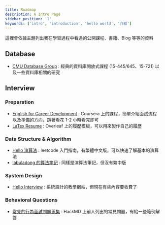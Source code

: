 ```yaml
---
title: Roadmap
description: A Intro Page
sidebar_position: '1'
keywords: ['intro', 'introduction', 'hello world', '介紹']
---
```


這裡會依據主題列出我在學習過程中看過的公開課程、書籍、Blog 等等的資料

## Database

- [CMU Database Group](https://db.cs.cmu.edu/) : 經典的資料庫開放式課程 (15-445/645、15-721) 以及一些資料庫相關的研究

## Interview

### Preparation

- [English for Career Development](https://www.coursera.org/learn/careerdevelopment) : Coursera 上的課程，簡單介紹面試流程以及準備的方向，跳著看花 1-2 小時看完即可
- [LaTex Resume](https://www.overleaf.com/latex/templates/software-engineer-resume/gqxmqsvsbdjf) : Overleaf 上的履歷模板，可以用來製作自己的履歷

### Data Structure & Algorithm

- [Hello 演算法](https://www.hello-algo.com/zh-hant/chapter_hello_algo/) : leetcode 入門指南，有繁體中文版，可以快速了解基本的演算法
- [labuladong 的算法笔记](https://labuladong.gitbook.io/algo/) : 同樣是演算法筆記，但沒有繁中版

### System Design

- [Hello Interview](https://www.hellointerview.com/) : 系統設計的教學網站，但現在有些內容要收費了

### Behavioral Questions

- [常見的行為面試問題蒐集](https://hackmd.io/@6PPVul2mS7OX2GuGXlUCDA/behavior_questions) : HackMD 上前人列出的常見問題，有給一些範例解答
